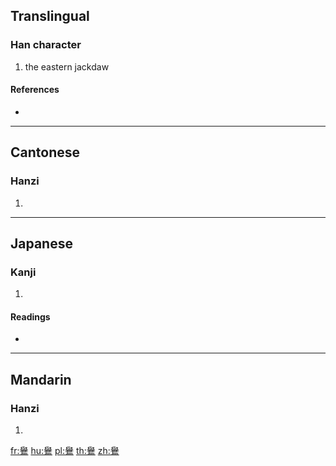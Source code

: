 {{character info/new}}
==Translingual==

===Han character===
{{Han char|rn=196|rad=鳥|as=14|sn=25|four=77327|canj=HCHAF}}

# the eastern jackdaw

====References====
* {{Han ref|kx=1503.340|dkj=47440|dj=2033.050|hdz=74665.020|uh=9E12|ud=40466|bh=F961|bd=63841}}

----

==Cantonese==

===Hanzi===
{{yue-hanzi|jyut=|y=yu5}}

# {{defn|lang=yue|sort=鳥14}}

----

==Japanese==

===Kanji===
{{ja-kanji|grade=|rs=鳥14}}

# {{defn|lang=ja|sort=鳥14}}

====Readings====
* {{ja-readings|on=[[よ]] (yo)|kun=}}

----

==Mandarin==

===Hanzi===
{{cmn-hanzi|pin=[[yú]] ([[yu2]])|wg=yü<sup>2</sup>}}

# {{defn|lang=cmn|sort=鳥14}}

[[fr:鸒]]
[[hu:鸒]]
[[pl:鸒]]
[[th:鸒]]
[[zh:鸒]]